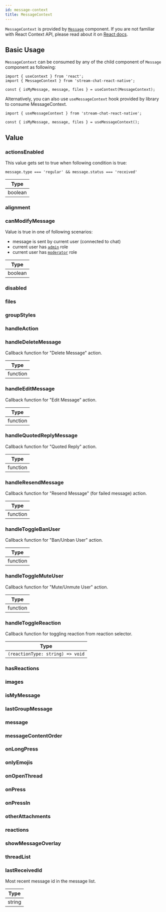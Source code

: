 ```yaml
---
id: message-context
title: MessageContext
---
```




`MessageContext` is provided by [`Message`](#) component. If you are not familiar with React Context API, please read about it on [React docs](https://reactjs.org/docs/context.html).

## Basic Usage

`MessageContext` can be consumed by any of the child  component of `Message` component as following:

```tsx
import { useContext } from 'react';
import { MessageContext } from 'stream-chat-react-native';

const { isMyMessage, message, files } = useContext(MessageContext);
```

Alternatively, you can also use `useMessageContext` hook provided by library to consume MessageContext.

```tsx
import { useMessageContext } from 'stream-chat-react-native';

const { isMyMessage, message, files } = useMessageContext();
```

## Value

### actionsEnabled

This value gets set to true when following condition is true:

```tsx
message.type === 'regular' && message.status === 'received'
```

| Type |
| - |
| boolean |

### alignment

<Alignment />

### canModifyMessage

Value is true in one of following scenarios:

<!-- TODO: Change to new docs -->
- message is sent by current user (connected to chat)
- current user has [`admin`](https://getstream.io/chat/docs/javascript/channel_user_role/?language=javascript&q=role) role
- current user has [`moderator`](https://getstream.io/chat/docs/javascript/channel_user_role/?language=javascript&q=role) role

| Type |
| - |
| boolean |

### disabled

<Disabled />

### files

<Files />

### groupStyles

<GroupStyles />

### handleAction

<HandleAction />

### handleDeleteMessage

Callback function for "Delete Message" action.

| Type |
| - |
| function |

### handleEditMessage

Callback function for "Edit Message" action.

| Type |
| - |
| function |

### handleQuotedReplyMessage

Callback function for "Quoted Reply" action.

| Type |
| - |
| function |

### handleResendMessage

Callback function for "Resend Message" (for failed message) action.

| Type |
| - |
| function |

### handleToggleBanUser

Callback function for "Ban/Unban User" action.

| Type |
| - |
| function |

### handleToggleMuteUser

Callback function for "Mute/Unmute User" action.

| Type |
| - |
| function |

### handleToggleReaction

Callback function for toggling reaction from reaction selector.

| Type |
| - |
| `(reactionType: string) => void` |

### hasReactions

<HasReactions />

### images

<Images />

### isMyMessage

<IsMyMessage />

### lastGroupMessage

<LastGroupMessage />

### message

<MessageProp />

### messageContentOrder

<MessageContentOrder />

### onLongPress

<OnLongPress />

### onlyEmojis

<OnlyEmojis />

### onOpenThread

<OnOpenThread />

### onPress

<OnPress />

### onPressIn

<OnPressIn />

### otherAttachments

<OtherAttachments />

### reactions

<Reactions />

### showMessageOverlay

<ShowMessageOverlay />

### threadList

<ThreadList />

<!-- ### goToMessage -->

### lastReceivedId

Most recent message id in the message list.

| Type |
| - |
| string |

<!-- ### preventPress -->

<!-- ### showAvatar -->

<!-- ### showMessageStatus -->
